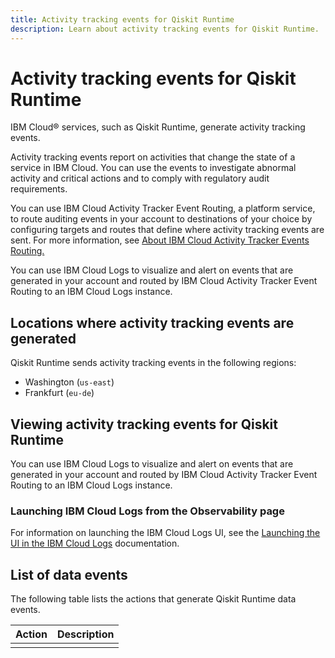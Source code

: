 ```yaml
---
title: Activity tracking events for Qiskit Runtime
description: Learn about activity tracking events for Qiskit Runtime. 
---
```


# Activity tracking events for Qiskit Runtime

IBM Cloud&reg; services, such as Qiskit Runtime, generate activity tracking events.

Activity tracking events report on activities that change the state of a service in IBM Cloud. You can use the events to investigate abnormal activity and critical actions and to comply with regulatory audit requirements.

You can use IBM Cloud Activity Tracker Event Routing, a platform service, to route auditing events in your account to destinations of your choice by configuring targets and routes that define where activity tracking events are sent. For more information, see [About IBM Cloud Activity Tracker Events Routing.](https://cloud.ibm.com/docs/atracker?topic=atracker-about)

You can use IBM Cloud Logs to visualize and alert on events that are generated in your account and routed by IBM Cloud Activity Tracker Event Routing to an IBM Cloud Logs instance.

## Locations where activity tracking events are generated

Qiskit Runtime sends activity tracking events in the following regions:

- Washington (`us-east`)
- Frankfurt (`eu-de`)

## Viewing activity tracking events for Qiskit Runtime

You can use IBM Cloud Logs to visualize and alert on events that are generated in your account and routed by IBM Cloud Activity Tracker Event Routing to an IBM Cloud Logs instance.

### Launching IBM Cloud Logs from the Observability page

For information on launching the IBM Cloud Logs UI, see the [Launching the UI in the IBM Cloud Logs](https://test.cloud.ibm.com/docs/cloud-logs?topic=cloud-logs-instance-launch) documentation.

## List of data events

The following table lists the actions that generate Qiskit Runtime data events.

| Action                           | Description                        |
|----------------------------------|------------------------------------|
|                                  |                                    |
